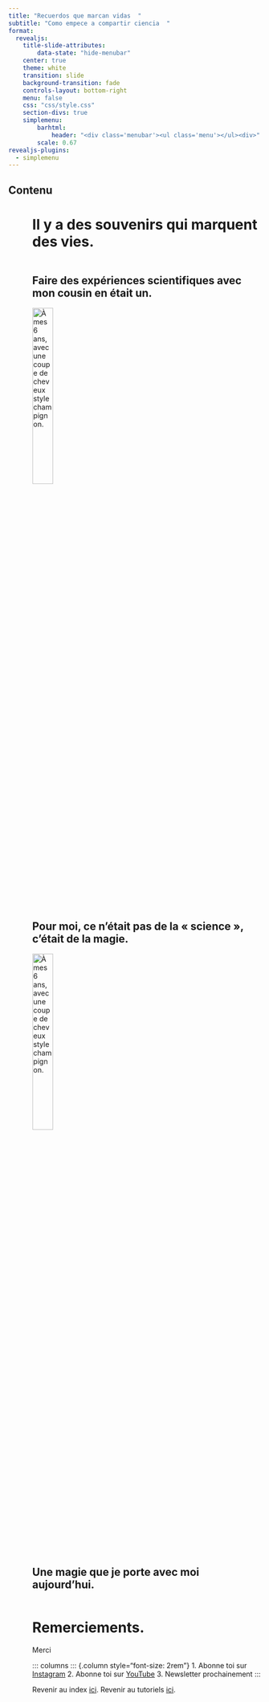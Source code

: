 ```yaml
---
title: "Recuerdos que marcan vidas  "
subtitle: "Como empece a compartir ciencia  "
format:
  revealjs:
    title-slide-attributes:
        data-state: "hide-menubar"
    center: true
    theme: white
    transition: slide
    background-transition: fade
    controls-layout: bottom-right
    menu: false
    css: "css/style.css"
    section-divs: true
    simplemenu:
        barhtml:
            header: "<div class='menubar'><ul class='menu'></ul><div>"
        scale: 0.67
revealjs-plugins:
  - simplemenu
---
```

## Contenu {data-state="hide-menubar"}
<ul class="menu"><ul>

# Il y a des souvenirs qui marquent des vies. {data-stack-name="Emmanuel"}

<img data-src="../../images/Emanuel1.png">

## Faire des expériences scientifiques avec mon cousin en était un. 

<img src="../../images/Emanuel2.png" alt="À mes 6 ans, avec une coupe de cheveux style champignon." style="width: 30%; max-width: 800px; margin-bottom: 20px;">

## Pour moi, ce n'était pas de la « science », c'était de la magie.
<img src="../../images/Emanuel3.png" alt="À mes 6 ans, avec une coupe de cheveux style champignon." style="width: 30%; max-width: 800px; margin-bottom: 20px;">

## Une magie que je porte avec moi aujourd'hui.
<img data-src="../../images/Emanuel4.png"> 


# Remerciements. {data-name="Remerciements et Return"}

Merci

::: columns
::: {.column style="font-size: 2rem"}
1. Abonne toi sur [Instagram](https://www.instagram.com/sheinventor/)
2. Abonne toi sur [YouTube](https://www.youtube.com/@SheInventor_English)
3. Newsletter prochainement
:::



Revenir au index [ici](../index.qmd).
Revenir au tutoriels [ici](index.qmd).